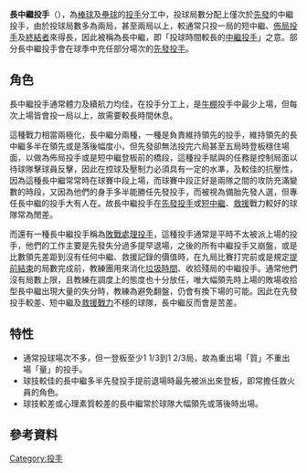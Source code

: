 {{Unreferenced|time=2019-08-07T13:49:03+00:00}}

'''長中繼投手'''（{{lang-en|Long reliever, LR}}），為[[棒球|棒球]]及[[壘球|壘球]]的[[投手|投手]]分工中，投球局數分配上僅次於[[先發投手|先發]]的中繼投手，由於投球局數多為兩局，甚至兩局以上，較通常只投一局的短中繼、[[佈局投手|佈局投手]]及[[終結者_(棒球)|終結者]]來得長，因此被稱為長中繼，即「投球時間較長的[[中繼投手|中繼投手]]」之意。部分長中繼投手會在球季中充任部分場次的[[先發投手|先發投手]]。

==角色==
長中繼投手通常體力及續航力均佳，在投手分工上，是[[牛棚|牛棚]]投手中最少上場，但每次上場皆會投一局以上，故需要較長時間休息。

這種戰力相當兩極化，長中繼分兩種，一種是負責維持領先的投手，維持領先的長中繼多半在領先或是落後幅度小，但先發卻無法投完六局甚至五局時登板穩住場面，以做為佈局投手或是短中繼登板前的橋段，這種投手賦與的任務是控制局面以待球隊擊球員反擊，因此在控球及壓制力必須具有一定的水準，及較佳的抗壓性，因為這種長中繼常常時在球賽中段上場，而球賽中段正好是兩隊之間的攻防充滿變數的時段，又因為他們的身手多半能勝任先發投手，而被視為備胎先發人選，但專任長中繼的投手大有人在。故長中繼投手在[[先發投手|先發投手]]或[[短中繼|短中繼]]、[[救援|救援]]戰力較好的球隊常為閒差。

而還有一種長中繼投手稱為[[敗戰處理投手|敗戰處理投手]]，這種投手通常是平時不太被派上場的投手，他們的工作主要是先發失分過多提早退場，之後的所有中繼投手又崩盤，或是比數領先差距到沒有任何中繼、救援記錄的價值時，在九局比賽打完前或是規定[[提前結束|提前結束]]的局數完成前，教練團用來消化[[垃圾時間|垃圾時間]]、收拾殘局的中繼投手。通常他們沒有局數上限，且教練在調度上的態度也十分放任，唯大幅領先時上場的敗場收拾型長中繼出現大量的失分時，教練為避免翻盤，仍會有換下場的可能。因此在先發投手較差、短中繼及[[救援戰力|救援戰力]]不穩的球隊，長中繼反而會是苦差。

==特性==
*通常投球場次不多，但一登板至少1 1/3到1 2/3局，故為重出場「質」不重出場「量」的投手。
*球技較佳的長中繼多半先發投手提前退場時最先被派出來登板，即常擔任救火員的角色。
*球技較差或心理素質較差的長中繼常於球隊大幅領先或落後時出場。

==參考資料==
{{reflist}}

{{Baseball pitcher}}
{{Baseball Positions}}

[[Category:投手|Category:投手]]